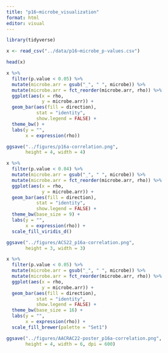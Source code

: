 ```yaml
---
title: "p16~microbe_visualization"
format: html
editor: visual
---
```


```r
library(tidyverse)
```

```r
x <- read_csv("../data/p16~microbe_p-values.csv")

head(x)
```

```r
x %>%
  filter(p.value < 0.05) %>%
  mutate(microbe.arr = gsub("_", " ", microbe)) %>%
  mutate(microbe.arr = fct_reorder(microbe.arr, rho)) %>%
  ggplot(aes(x = rho, 
             y = microbe.arr)) +
  geom_bar(aes(fill = direction), 
           stat = "identity",
           show.legend = FALSE) +
  theme_bw() +
  labs(y = "",
       x = expression(rho))

ggsave("../figures/p16a-correlation.png",
       height = 4, width = 4)
```

```r
x %>%
  filter(p.value < 0.04) %>%
  mutate(microbe.arr = gsub("_", " ", microbe)) %>%
  mutate(microbe.arr = fct_reorder(microbe.arr, rho)) %>%
  ggplot(aes(x = rho, 
             y = microbe.arr)) +
  geom_bar(aes(fill = direction), 
           stat = "identity",
           show.legend = FALSE) +
  theme_bw(base_size = 9) +
  labs(y = "",
       x = expression(rho)) +
  scale_fill_viridis_d()

ggsave("../figures/ACS22_p16a-correlation.png",
       height = 3, width = 3)
```

```r
x %>%
  filter(p.value < 0.05) %>%
  mutate(microbe.arr = gsub("_", " ", microbe)) %>%
  mutate(microbe.arr = fct_reorder(microbe.arr, rho)) %>%
  ggplot(aes(x = rho, 
             y = microbe.arr)) +
  geom_bar(aes(fill = direction), 
           stat = "identity",
           show.legend = FALSE) +
  theme_bw(base_size = 16) +
  labs(y = "",
       x = expression(rho)) +
  scale_fill_brewer(palette = "Set1")

ggsave("../figures/AACRAC22-poster_p16a-correlation.png",
       height = 4, width = 6, dpi = 600)
```
